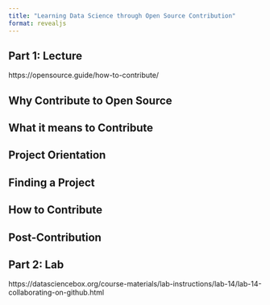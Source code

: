 ```yaml
---
title: "Learning Data Science through Open Source Contribution"
format: revealjs
---
```


## Part 1: Lecture

https://opensource.guide/how-to-contribute/

## Why Contribute to Open Source

## What it means to Contribute

## Project Orientation

## Finding a Project

## How to Contribute

## Post-Contribution

## Part 2: Lab

https://datasciencebox.org/course-materials/lab-instructions/lab-14/lab-14-collaborating-on-github.html
